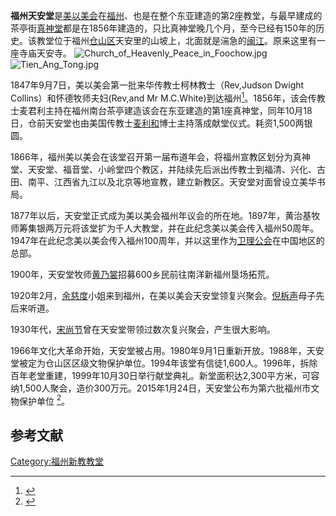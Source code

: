 {{coord|26.05085|N|119.318332|E|display=title}}
{{文物保护单位
| 级别 = 市县级
| 省名 = 福建省
| 市/县名 = 福州市
| 图片 = 
| 名称 = 天安堂
| 编号 = 6-11
| 分类 = 
| 所在 = [[福建省|福建省]]福州市仓山区仓前街道梅坞社区天安里15号
| 时代 = 清
| 登录 = 2015年1月24日
}}
'''福州天安堂'''是[[美以美会|美以美会]]在[[福州|福州]]、也是在整个东亚建造的第2座教堂，与最早建成的茶亭街[[福州真神堂|真神堂]]都是在1856年建造的，只比真神堂晚几个月，至今已经有150年的历史。该教堂位于福州[[仓山区|仓山区]]天安里的山坡上，北面就是湍急的[[闽江|闽江]]。原来这里有一座寺庙天安寺。
[[File:Church_of_Heavenly_Peace_in_Foochow.jpg|right]]
[[File:Tien_Ang_Tong.jpg|thumb]]

1847年9月7日，美以美会第一批来华传教士柯林教士（Rev,Judson Dwight Collins）和怀德牧师夫妇(Rev,and Mr M.C.White)到达福州<ref>{{Cite web |url=http://www.methodist.org.tw/Oldies/methodist/about/about5hisstory2.htm |title=卫理公会简史 |access-date=2007-04-15 |archive-date=2007-06-03 |archive-url=https://archive.is/20070603082054/http://www.methodist.org.tw/Oldies/methodist/about/about5hisstory2.htm |dead-url=yes }}</ref>。1856年，该会传教士麦君利主持在福州南台茶亭建造该会在东亚建造的第1座真神堂，同年10月18日，仓前天安堂也由美国传教士[[麦利和|麦利和]]博士主持落成献堂仪式。耗资1,500两银圆。

1866年，福州美以美会在该堂召开第一届布道年会，将福州宣教区划分为真神堂、天安堂、福音堂、小岭堂四个教区，并陆续先后派出传教士到福清、兴化、古田、南平、江西省九江以及北京等地宣教，建立新教区。天安堂对面曾设立美华书局。

1877年以后，天安堂正式成为美以美会福州年议会的所在地。1897年，黄治基牧师筹集银两万元将该堂扩为千人大教堂，并在此纪念美以美会传入福州50周年。1947年在此纪念美以美会传入福州100周年，并以这里作为[[卫理公会|卫理公会]]在中国地区的总部。

1900年，天安堂牧师[[黄乃裳|黄乃裳]]招募600乡民前往南洋新福州垦场拓荒。

1920年2月，[[余慈度|余慈度]]小姐来到福州，在美以美会天安堂领复兴聚会。[[倪柝声|倪柝声]]母子先后来听道。

1930年代，[[宋尚节|宋尚节]]曾在天安堂带领过数次复兴聚会，产生很大影响。

1966年文化大革命开始，天安堂被占用。1980年9月1日重新开放。1988年，天安堂被定为仓山区区级文物保护单位。1994年该堂有信徒1,600人。1996年，拆除百年老堂重建，1999年10月30日举行献堂典礼。新堂面积达2,300平方米，可容纳1,500人聚会，造价300万元。2015年1月24日，天安堂公布为第六批福州市文物保护单位
<ref>{{cite web|url=http://dzb.hxnews.com/2015-01/30/content_266766.htm|title=福州新增15处市级文保|date=2015年1月30日|publisher=海峡都市报|access-date=2021年8月10日|archive-date=2021年8月10日|archive-url=https://web.archive.org/web/20210810224801/http://dzb.hxnews.com/2015-01/30/content_266766.htm|dead-url=no}}</ref>。

==参考文献==
{{commonscat|Church of Heavenly Peace}}
<div class="references-small">
<references />
</div>

[[Category:福州新教教堂|Category:福州新教教堂]]
{{福州教堂}}